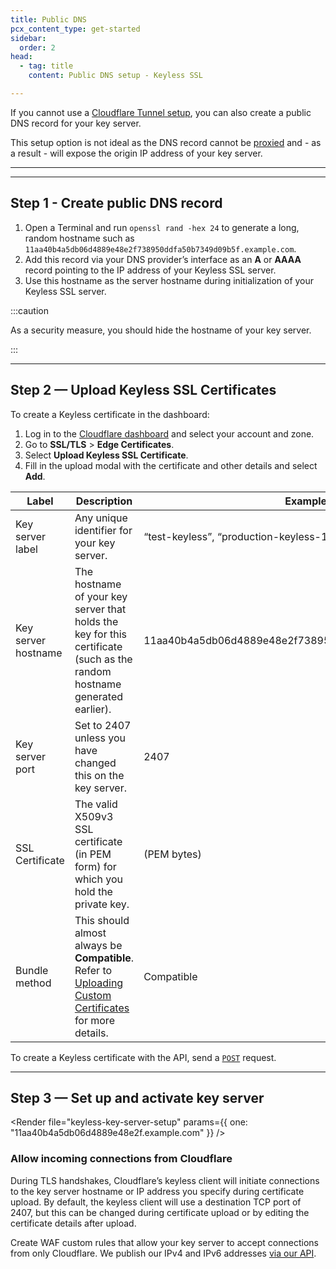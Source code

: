 ```yaml
---
title: Public DNS
pcx_content_type: get-started
sidebar:
  order: 2
head:
  - tag: title
    content: Public DNS setup - Keyless SSL

---
```



If you cannot use a [Cloudflare Tunnel setup](/ssl/keyless-ssl/configuration/cloudflare-tunnel/), you can also create a public DNS record for your key server.

This setup option is not ideal as the DNS record cannot be [proxied](/dns/manage-dns-records/reference/proxied-dns-records/) and - as a result - will expose the origin IP address of your key server.

***

<Render file="keyless-prereqs" />

***

## Step 1 - Create public DNS record

1. Open a Terminal and run `openssl rand -hex 24` to generate a long, random hostname such as `11aa40b4a5db06d4889e48e2f738950ddfa50b7349d09b5f.example.com`.
2. Add this record via your DNS provider’s interface as an **A** or **AAAA** record pointing to the IP address of your Keyless SSL server.
3. Use this hostname as the server hostname during initialization of your Keyless SSL server.

:::caution


As a security measure, you should hide the hostname of your key server.


:::

***

## Step 2 — Upload Keyless SSL Certificates

<Render file="keyless-upload-preamble" />

<Tabs> <TabItem label="dashboard">

To create a Keyless certificate in the dashboard:

1. Log in to the [Cloudflare dashboard](https://dash.cloudflare.com) and select your account and zone.
2. Go to **SSL/TLS** > **Edge Certificates**.
3. Select **Upload Keyless SSL Certificate**.
4. Fill in the upload modal with the certificate and other details and select **Add**.

| Label               | Description                                                                                                                                                    | Example Values                                               |
| ------------------- | -------------------------------------------------------------------------------------------------------------------------------------------------------------- | ------------------------------------------------------------ |
| Key server label    | Any unique identifier for your key server.                                                                                                                     | “test-keyless”, “production-keyless-1”                       |
| Key server hostname | The hostname of your key server that holds the key for this certificate (such as the random hostname generated earlier).                                       | 11aa40b4a5db06d4889e48e2f738950ddfa50b7349d09b5f.example.com |
| Key server port     | Set to 2407 unless you have changed this on the key server.                                                                                                    | 2407                                                         |
| SSL Certificate     | The valid X509v3 SSL certificate (in PEM form) for which you hold the private key.                                                                             | (PEM bytes)                                                  |
| Bundle method       | This should almost always be **Compatible**. Refer to [Uploading Custom Certificates](/ssl/edge-certificates/custom-certificates/uploading/) for more details. | Compatible                                                   |

</TabItem> <TabItem label="api">

To create a Keyless certificate with the API, send a [`POST`](/api/operations/keyless-ssl-for-a-zone-create-keyless-ssl-configuration) request.

</TabItem> </Tabs>

***

## Step 3 — Set up and activate key server

<Render file="keyless-key-server-setup" params={{ one: "11aa40b4a5db06d4889e48e2f.example.com" }} />

### Allow incoming connections from Cloudflare

During TLS handshakes, Cloudflare’s keyless client will initiate connections to the key server hostname or IP address you specify during certificate upload. By default, the keyless client will use a destination TCP port of 2407, but this can be changed during certificate upload or by editing the certificate details after upload.

Create WAF custom rules that allow your key server to accept connections from only Cloudflare. We publish our IPv4 and IPv6 addresses [via our API](/api/operations/cloudflare-i-ps-cloudflare-ip-details).

